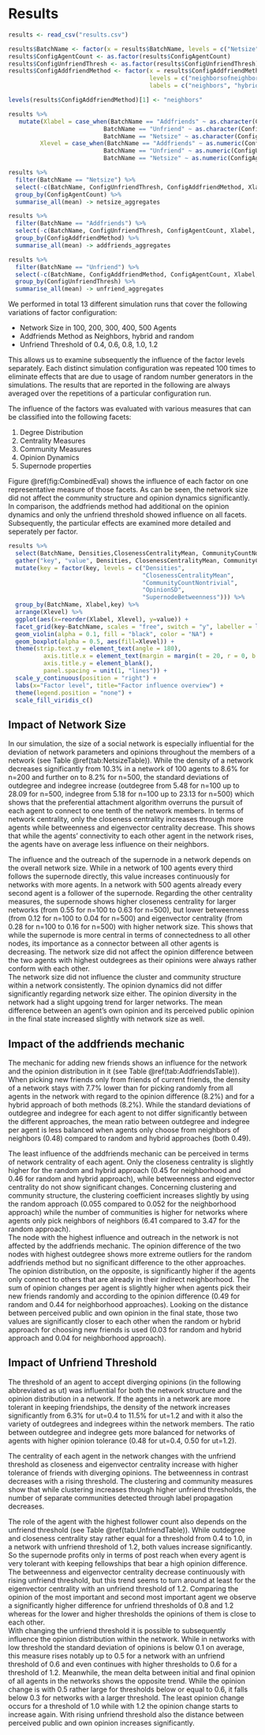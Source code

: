 # Results

```r

results <- read_csv("results.csv")

results$BatchName <- factor(x = results$BatchName, levels = c("Netsize", "Addfriends", "Unfriend"))
results$ConfigAgentCount <- as.factor(results$ConfigAgentCount)
results$ConfigUnfriendThresh <- as.factor(results$ConfigUnfriendThresh)
results$ConfigAddfriendMethod <- factor(x = results$ConfigAddfriendMethod, 
                                        levels = c("neighborsofneighbors", "hybrid", "random"), 
                                        labels = c("neighbors", "hybrid", "random"))

levels(results$ConfigAddfriendMethod)[1] <- "neighbors"

results %>% 
   mutate(Xlabel = case_when(BatchName == "Addfriends" ~ as.character(ConfigAddfriendMethod),
                           BatchName == "Unfriend" ~ as.character(ConfigUnfriendThresh),
                           BatchName == "Netsize" ~ as.character(ConfigAgentCount)),
         Xlevel = case_when(BatchName == "Addfriends" ~ as.numeric(ConfigAddfriendMethod),
                           BatchName == "Unfriend" ~ as.numeric(ConfigUnfriendThresh),
                           BatchName == "Netsize" ~ as.numeric(ConfigAgentCount))) -> results

results %>% 
  filter(BatchName == "Netsize") %>% 
  select(-c(BatchName, ConfigUnfriendThresh, ConfigAddfriendMethod, Xlabel, Xlevel)) %>% 
  group_by(ConfigAgentCount) %>% 
  summarise_all(mean) -> netsize_aggregates

results %>% 
  filter(BatchName == "Addfriends") %>% 
  select(-c(BatchName, ConfigUnfriendThresh, ConfigAgentCount, Xlabel, Xlevel)) %>% 
  group_by(ConfigAddfriendMethod) %>% 
  summarise_all(mean) -> addfriends_aggregates

results %>% 
  filter(BatchName == "Unfriend") %>% 
  select(-c(BatchName, ConfigAddfriendMethod, ConfigAgentCount, Xlabel, Xlevel)) %>% 
  group_by(ConfigUnfriendThresh) %>% 
  summarise_all(mean) -> unfriend_aggregates
```

We performed in total 13 different simulation runs that cover the following variations of factor configuration:

- Network Size in 100, 200, 300, 400, 500 Agents
- Addfriends Method as Neighbors, hybrid and random
- Unfriend Threshold of 0.4, 0.6, 0.8, 1.0, 1.2

This allows us to examine subsequently the influence of the factor levels separately.
Each distinct simulation configuration was repeated 100 times to eliminate effects that are due to usage of random number generators in the simulations.
The results that are reported in the following are always averaged over the repetitions of a particular configuration run.

The influence of the factors was evaluated with various measures that can be classified into the following facets:

1) Degree Distribution
2) Centrality Measures
3) Community Measures
4) Opinion Dynamics
5) Supernode properties

Figure \@ref(fig:CombinedEval) shows the influence of each factor on one representative measure of those facets.
As can be seen, the network size did not affect the community structure and opinion dynamics significantly.
In comparison, the addfriends method had additional on the opinion dynamics and only the unfriend threshold showed influence on all facets. Subsequently, the particular effects are examined more detailed and seperately per factor.

```r
results %>% 
  select(BatchName, Densities,ClosenessCentralityMean, CommunityCountNontrivial, OpinionSD, SupernodeBetweenness, Xlabel, Xlevel) %>% 
  gather("key", "value", Densities, ClosenessCentralityMean, CommunityCountNontrivial, OpinionSD, SupernodeBetweenness) %>% 
  mutate(key = factor(key, levels = c("Densities", 
                                      "ClosenessCentralityMean", 
                                      "CommunityCountNontrivial", 
                                      "OpinionSD", 
                                      "SupernodeBetweenness"))) %>% 
  group_by(BatchName, Xlabel,key) %>%
  arrange(Xlevel) %>% 
  ggplot(aes(x=reorder(Xlabel, Xlevel), y=value)) +
  facet_grid(key~BatchName, scales = "free", switch = "y", labeller = label_wrap_gen(width=10)) +
  geom_violin(alpha = 0.1, fill = "black", color = "NA") +
  geom_boxplot(alpha = 0.5, aes(fill=Xlevel)) +
  theme(strip.text.y = element_text(angle = 180),
          axis.title.x = element_text(margin = margin(t = 20, r = 0, b = 0, l = 0)),
          axis.title.y = element_blank(),
          panel.spacing = unit(1, "lines")) +
  scale_y_continuous(position = "right") +
  labs(x="Factor level", title="Factor influence overview") +
  theme(legend.position = "none") +
  scale_fill_viridis_c()
```



## Impact of Network Size
In our simulation, the size of a social network is especially influential for the deviation of network parameters and opinions throughout the members of a network  (see Table \@ref(tab:NetsizeTable)).
While the density of a network decreases significantly from 10.3% in a network of 100 agents to 8.6% for n=200 and further on to 8.2% for n=500, the standard deviations of outdegree and indegree increase (outdegree from 5.48 for n=100 up to 28.09 for n=500, indegree from 5.18 for n=100 up to 23.13 for n=500) which shows that the preferential attachment algorithm overruns the pursuit of each agent to connect to one tenth of the network members.
In terms of network centrality, only the closeness centrality increases through more agents while betweenness and eigenvector centrality decrease.
This shows that while the agents' connectivity to each other agent in the network rises, the agents have on average less influence on their neighbors.


The influence and the outreach of the supernode in a network depends on the overall network size.
While in a network of 100 agents every third follows the supernode directly, this value increases continuously for networks with more agents.
In a network with 500 agents already every second agent is a follower of the supernode.
Regarding the other centrality measures, the supernode shows higher closeness centrality for larger networks (from 0.55 for n=100 to 0.63 for n=500), but lower betweenness (from 0.12 for n=100 to 0.04 for n=500) and eigenvector centrality (from 0.28 for n=100 to 0.16 for n=500) with higher network size.
This shows that while the supernode is more central in terms of connectedness to all other nodes, its importance as a connector between all other agents is decreasing.
The network size did not affect the opinion difference between the two agents with highest outdegrees as their opinions were always rather conform with each other.  
The network size did not influence the cluster and community structure within a network consistently.
The opinion dynamics did not differ significantly regarding network size either.
The opinion diversity in the network had a slight upgoing trend for larger networks.
The mean difference between an agent's own opinion and its perceived public opinion in the final state increased slightly with network size as well.

\begin{table}[]
\caption{Influence of the Network Size.}\label{tab:NetsizeTable}
\begin{tabular*}{\textwidth}{@{\extracolsep{\fill}}llllll}
\hline
Network Size & 100 & 200 & 300 & 400 & 500 \\ \hline
Densities & 0.103 & 0.086 & 0.085 & 0.084 & 0.082 \\
OutdegreeSD & 5.483701 & 11.163 & 16.946 & 22.654 & 28.092 \\
IndegreeSD & 5.182528 & 9.722809 & 14.309 & 18.885 & 23.130 \\
OutdegreeIndegreeRatioMean & 0.503 & 0.495 & 0.493 & 0.491 & 0.491 \\
ClosenessCentralityMean & 0.396 & 0.430 & 0.448 & 0.455 & 0.461 \\
BetweennessCentralityMean & 0.016 & 0.007 & 0.004 & 0.003 & 0.002 \\
EigenCentralityMean & 0.082 & 0.055 & 0.045 & 0.038 & 0.034 \\
ClustCoeff & 0.069 & 0.056 & 0.056 & 0.056 & 0.055 \\
CommunityCount & 3.010 & 3.020 & 3.090 & 3.420 & 2.960 \\
OpinionSD & 0.062 & 0.065 & 0.063 & 0.082 & 0.105 \\
OpChangeDeltaMean & 0.484 & 0.498 & 0.498 & 0.493 & 0.487 \\
PublOwnOpinionDiff & 0.020 & 0.021 & 0.021 & 0.023 & 0.026 \\
SupernodeOutdegree & 32.83 & 75.74 & 121.670 & 161.250 & 210.860 \\
SupernodeCloseness & 0.551 & 0.609 & 0.625 & 0.625 & 0.633 \\
SupernodeBetweenness & 0.126 & 0.082 & 0.060 & 0.047 & 0.043 \\
SupernodeEigen & 0.283 & 0.238 & 0.205 & 0.178 & 0.164 \\
Supernode1st2ndOpdiff & 0.023 & 0.007 & 0.009 & 0.009 & 0.032 \\ \hline
\end{tabular*}
\end{table}

## Impact of the addfriends mechanic

The mechanic for adding new friends shows an influence for the network and the opinion distribution in it (see Table \@ref(tab:AddfriendsTable)).
When picking new friends only from friends of current friends, the density of a network stays with 7.7% lower than for picking randomly from all agents in the network with regard to the opinion difference (8.2%) and for a hybrid approach of both methods (8.2%).
While the standard deviations of outdegree and indegree for each agent to not differ significantly between the different approaches, the mean ratio between outdegree and indegree per agent is less balanced when agents only choose from neighbors of neighbors (0.48) compared to random and hybrid approaches (both 0.49).

The least influence of the addfriends mechanic can be perceived in terms of network centrality of each agent.
Only the closeness centrality is slightly higher for the random and hybrid approach (0.45 for neighborhood and 0.46 for random and hybrid approach), while betweenness and eigenvector centrality do not show significant changes.
Concerning clustering and community structure, the clustering coefficient increases slightly by using the random approach (0.055 compared to 0.052 for the neighborhood approach) while the number of communities is higher for networks where agents only pick neighbors of neighbors (6.41 compared to 3.47 for the random approach).  
The node with the highest influence and outreach in the network is not affected by the addfriends mechanic.
The opinion difference of the two nodes with highest outdegree shows more extreme outliers for the random addfriends method but no significant difference to the other approaches.
The opinion distribution, on the opposite, is significantly higher if the agents only connect to others that are already in their indirect neighborhood.
The sum of opinion changes per agent is slightly higher when agents pick their new friends randomly and according to the opinion difference (0.49 for random and 0.44 for neighborhood approaches).
Looking on the distance between perceived public and own opinion in the final state, those two values are significantly closer to each other when the random or hybrid approach for choosing new friends is used (0.03 for random and hybrid approach and 0.04 for neighborhood approach).

\begin{table}[]
\caption{Influence of the Addfriends method.}\label{tab:AddfriendsTable}
\begin{tabular*}{\textwidth}{@{}l@{\extracolsep{\fill}}lll@{}}
\hline
Addfriends Method & neighbors & hybrid & random \\ \hline
Densities & 0.077 & 0.082 & 0.082 \\
OutdegreeSD & 29.148 & 28.074 & 28.230 \\
IndegreeSD & 24.148 & 23.102 & 23.263 \\
OutdegreeIndegreeRatioMean & 0.483 & 0.491 & 0.491 \\
ClosenessCentralityMean & 0.451 & 0.461 & 0.460 \\
BetweennessCentralityMean & 0.002 & 0.002 & 0.002 \\
EigenCentralityMean & 0.034 & 0.034 & 0.034 \\
ClustCoeff & 0.052 & 0.055 & 0.055 \\
CommunityCount & 6.410 & 3.820 & 3.470 \\
OpinionSD & 0.226 & 0.106 & 0.110 \\
OpChangeDeltaMean & 0.442 & 0.488 & 0.489 \\
PublOwnOpinionDiff & 0.041 & 0.026 & 0.026 \\
SupernodeOutdegree & 206.700 & 209.100 & 207.850 \\
SupernodeCloseness & 0.626 & 0.631 & 0.630 \\
SupernodeBetweenness & 0.043 & 0.042 & 0.041 \\
SupernodeEigen & 0.165 & 0.165 & 0.163 \\
SupernodeOpinion & -0.019 & -0.007 & 0.000 \\
Supernode1st2ndOpdiff & 0.090 & 0.028 & 0.047 \\ \hline
\end{tabular*}
\end{table}


## Impact of Unfriend Threshold

The threshold of an agent to accept diverging opinions (in the following abbreviated as ut) was influential for both the network structure and the opinion distribution in a network.
If the agents in a network are more tolerant in keeping friendships, the density of the network increases significantly from 6.3% for ut=0.4 to 11.5% for ut=1.2 and with it also the variety of outdegrees and indegrees within the network members.
The ratio between outdegree and indegree gets more balanced for networks of agents with higher opinion tolerance (0.48 for ut=0.4, 0.50 for ut=1.2).

The centrality of each agent in the network changes with the unfriend threshold as closeness and eigenvector centrality increase with higher tolerance of friends with diverging opinions. The betweenness in contrast decreases with a rising threshold.
The clustering and community measures show that while clustering increases through higher unfriend thresholds, the number of separate communities detected through label propagation decreases.

The role of the agent with the highest follower count also depends on the unfriend threshold (see Table \@ref(tab:UnfriendTable)).
While outdegree and closeness centrality stay rather equal for a threshold from 0.4 to 1.0, in a network with unfriend threshold of 1.2, both values increase significantly.
So the supernode profits only in terms of post reach when every agent is very tolerant with keeping fellowships that bear a high opinion difference. 
The betweenness and eigenvector centrality decrease continuously with rising unfriend threshold, but this trend seems to turn around at least for the eigenvector centrality with an unfriend threshold of 1.2.
Comparing the opinion of the most important and second most important agent we observe a significantly higher difference for unfriend thresholds of 0.8 and 1.2 whereas for the lower and higher thresholds the opinions of them is close to each other.  
With changing the unfriend threshold it is possible to subsequently influence the opinion distribution within the network.
While in networks with low threshold the standard deviation of opinions is below 0.1 on average, this measure rises notably up to 0.5 for a network with an unfriend threshold of 0.6 and even continues with higher thresholds to 0.6 for a threshold of 1.2.
Meanwhile, the mean delta between initial and final opinion of all agents in the networks shows the opposite trend.
While the opinion change is with 0.5 rather large for thresholds below or equal to 0.6, it falls below 0.3 for networks with a larger threshold.
The least opinion change occurs for a threshold of 1.0 while with 1.2 the opinion change starts to increase again.
With rising unfriend threshold also the distance between perceived public and own opinion increases significantly.

\begin{table}[]
\caption{Influence of the unfriend threshold.}\label{tab:UnfriendTable}
\begin{tabular*}{\textwidth}{@{\extracolsep{\fill}}llllll}
\hline
Unfriend Threshold & 0.4 & 0.6 & 0.8 & 1.0 & 1.2 \\ \hline
Densities & 0.063 & 0.082 & 0.094 & 0.108 & 0.115 \\
OutdegreeSD & 26.693 & 27.921 & 29.209 & 31.545 & 36.109 \\
IndegreeSD & 19.050 & 23.133 & 26.923 & 30.335 & 35.134 \\
OutdegreeIndegreeRatioMean & 0.479 & 0.491 & 0.496 & 0.498 & 0.498 \\
ClosenessCentralityMean & 0.426 & 0.460 & 0.482 & 0.499 & 0.521 \\
BetweennessCentralityMean & 0.003 & 0.002 & 0.002 & 0.002 & 0.002 \\
EigenCentralityMean & 0.031 & 0.034 & 0.036 & 0.038 & 0.038 \\
ClustCoeff & 0.051 & 0.055 & 0.055 & 0.058 & 0.060 \\
CommunityCount & 6.700 & 3.200 & 1.170 & 1.350 & 1.290 \\
OpinionSD & 0.070 & 0.096 & 0.470 & 0.582 & 0.589 \\
OpChangeDeltaMean & 0.496 & 0.487 & 0.256 & 0.215 & 0.274 \\
PublOwnOpinionDiff & 0.021 & 0.025 & 0.120 & 0.170 & 0.184 \\
SupernodeOutdegree & 208.030 & 205.920 & 201.590 & 206.360 & 244.780 \\
SupernodeCloseness & 0.629 & 0.628 & 0.624 & 0.631 & 0.663 \\
SupernodeBetweenness & 0.054 & 0.041 & 0.033 & 0.029 & 0.037 \\
SupernodeEigen & 0.183 & 0.164 & 0.152 & 0.139 & 0.148 \\
Supernode1st2ndOpdiff & 0.005 & 0.027 & 0.252 & 0.362 & 0.085 \\ \hline
\end{tabular*}
\end{table}
